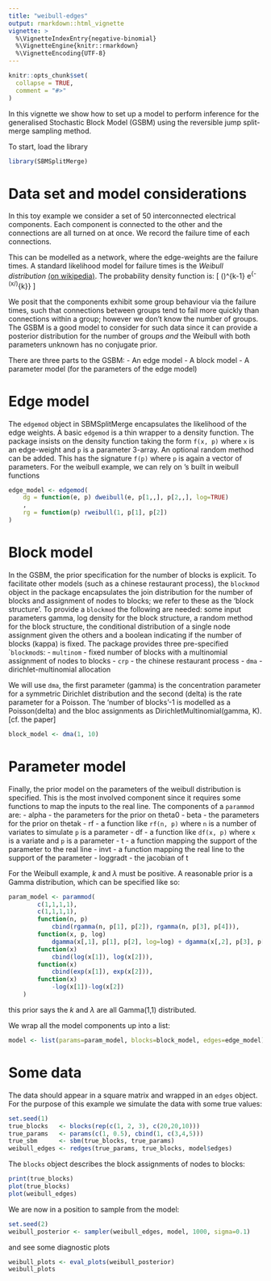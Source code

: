 ```yaml
---
title: "weibull-edges"
output: rmarkdown::html_vignette
vignette: >
  %\VignetteIndexEntry{negative-binomial}
  %\VignetteEngine{knitr::rmarkdown}
  %\VignetteEncoding{UTF-8}
---
```


```r
knitr::opts_chunk$set(
  collapse = TRUE,
  comment = "#>"
)
```

In this vignette we show how to set up a model to perform inference for the generalised Stochastic Block Model (GSBM) using the reversible jump split-merge sampling method.


To start, load the library
```r
library(SBMSplitMerge)
```

# Data set and model considerations
In this toy example we consider a set of 50 interconnected electrical components.
Each component is connected to the other and the connections are all turned on at once.
We record the failure time of each connections.

This can be modelled as a network, where the edge-weights are the failure times.
A standard likelihood model for failure times is the _Weibull distribution_ [(on wikipedia)](https://en.wikipedia.org/wiki/Weibull_distribution).
The probability density function is:
\[
\frac{k}{\lambda}\left(\frac{x}{\lambda}\right)^{k-1} e^{-(x/\lambda)^{k}}
\]

We posit that the components exhibit some group behaviour via the failure times, such that connections between groups tend to fail more quickly than connections within a group; however we don't know the number of groups.
The GSBM is a good model to consider for such data since it can provide a posterior distribution for the number of groups *and* the Weibull with both parameters unknown has no conjugate prior.

There are three parts to the GSBM:
- An edge model
- A block model
- A parameter model (for the parameters of the edge model)

# Edge model
The ``edgemod`` object in SBMSplitMerge encapsulates the likelihood of the edge weights.
A basic ``edgemod`` is a thin wrapper to a density function. The package insists on the density function taking the form ``f(x, p)`` where ``x`` is an edge-weight and ``p`` is a parameter 3-array.
An optional random method can be added. This has the signature ``f(p)`` where ``p`` is again a vector of parameters.
For the weibull example, we can rely on \code{R}'s built in weibull functions
```r
edge_model <- edgemod(
	dg = function(e, p) dweibull(e, p[1,,], p[2,,], log=TRUE)
	,
	rg = function(p) rweibull(1, p[1], p[2])
)
```

# Block model
In the GSBM, the prior specification for the number of blocks is explicit. To facilitate other models (such as a chinese restaurant process), the ``blockmod`` object in the package
encapsulates the join distribution for the number of blocks and assignment of nodes to blocks; we refer to these as the 'block structure'.
To provide a ``blockmod`` the following are needed: some input parameters gamma, log density for the block structure, a random method for the block structure, the conditional distribution of a single node assignment given the others and a boolean indicating if the number of blocks (kappa) is fixed.
The package provides three pre-specified ```blockmod``s:
- ``multinom`` - fixed number of blocks with a multinomial assignment of nodes to blocks
- ``crp`` - the chinese restaurant process
- ``dma`` - dirichlet-multinomial allocation

We will use ``dma``, the first parameter (gamma) is the concentration parameter for a symmetric Dirichlet distribution and the second (delta) is the rate parameter for a Poisson.
The 'number of blocks'-1 is modelled as a Poisson(delta) and the bloc assignments as DirichletMultinomial(gamma, K). [cf. the paper]
```r
block_model <- dma(1, 10)
```

# Parameter model
Finally, the prior model on the parameters of the weibull distribution is specified.
This is the most involved component since it requires some functions to map the inputs to the real line.
The components of a ``parammod`` are:
- alpha - the parameters for the prior on theta0
- beta  - the parameters for the prior on thetak
- rf - a function like ``rf(n, p)`` where ``n`` is a number of variates to simulate ``p`` is a parameter
- df - a function like ``df(x, p)`` where ``x`` is a variate and ``p`` is a parameter
- t - a function mapping the support of the parameter to the real line
- invt - a function mapping the real line to the support of the parameter
- loggradt - the jacobian of t

For the Weibull example, $k$ and $\lambda$ must be positive. A reasonable prior is a Gamma distribution, which can be specified like so:
```r
param_model <- parammod(
		c(1,1,1,1),
		c(1,1,1,1),
		function(n, p)
			cbind(rgamma(n, p[1], p[2]), rgamma(n, p[3], p[4])),
		function(x, p, log)
			dgamma(x[,1], p[1], p[2], log=log) + dgamma(x[,2], p[3], p[4], log=log),
		function(x)
			cbind(log(x[1]), log(x[2])),
		function(x)
			cbind(exp(x[1]), exp(x[2])),
		function(x)
			-log(x[1])-log(x[2])
	)
```
this prior says the $k$ and $\lambda$ are all Gamma(1,1) distributed.

We wrap all the model components up into a list:
```r
model <- list(params=param_model, blocks=block_model, edges=edge_model)
```

# Some data
The data should appear in a square matrix and wrapped in an ``edges`` object.
For the purpose of this example we simulate the data with some true values:
```r
set.seed(1)
true_blocks   <- blocks(rep(c(1, 2, 3), c(20,20,10)))
true_params   <- params(c(1, 0.5), cbind(1, c(3,4,5)))
true_sbm      <- sbm(true_blocks, true_params)
weibull_edges <- redges(true_params, true_blocks, model$edges)
```

The `blocks` object describes the block assignments of nodes to blocks:
```r
print(true_blocks)
plot(true_blocks)
plot(weibull_edges)
```

We are now in a position to sample from the model:
```r
set.seed(2)
weibull_posterior <- sampler(weibull_edges, model, 1000, sigma=0.1)
```

and see some diagnostic plots
```r
weibull_plots <- eval_plots(weibull_posterior)
weibull_plots
```
